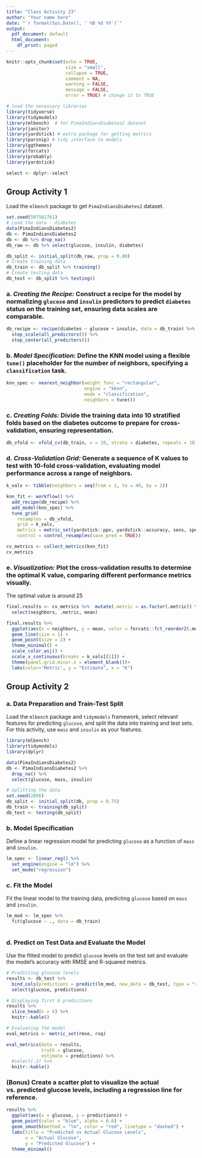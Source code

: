 ```yaml
---
title: "Class Activity 23"
author: "Your name here"
date: "`r format(Sys.Date(), ' %B %d %Y')`"
output:
  pdf_document: default
  html_document:
    df_print: paged
---
```


```r
knitr::opts_chunk$set(echo = TRUE, 
                      size = "small", 
                      collapse = TRUE, 
                      comment = NA, 
                      warning = FALSE, 
                      message = FALSE,
                      error = TRUE) # change it to TRUE

# load the necessary libraries
library(tidyverse) 
library(tidymodels)
library(mlbench)  # for PimaIndiansDiabetes2 dataset
library(janitor)
library(yardstick) # extra package for getting metrics
library(parsnip) # tidy interface to models
library(ggthemes)
library(forcats)
library(probably)
library(yardstick)

select <- dplyr::select
```

## Group Activity 1

Load the `mlbench` package to get `PimaIndiansDiabetes2` dataset.

```r
set.seed(507581761)
# Load the data - diabetes
data(PimaIndiansDiabetes2)
db <- PimaIndiansDiabetes2
db <- db %>% drop_na() 
db_raw <- db %>% select(glucose, insulin, diabetes)

db_split <- initial_split(db_raw, prop = 0.80)
# Create training data
db_train <- db_split %>% training()
# Create testing data
db_test <- db_split %>% testing()
```

### a. *Creating the Recipe:* Construct a recipe for the model by normalizing `glucose` and `insulin` predictors to predict `diabetes` status on the training set, ensuring data scales are comparable.

```r
db_recipe <- recipe(diabetes ~ glucose + insulin, data = db_train) %>%
  step_scale(all_predictors()) %>%
  step_center(all_predictors()) 
```


### b. *Model Specification:* Define the KNN model using a flexible `tune()` placeholder for the number of neighbors, specifying a `classification` task.

```r
knn_spec <- nearest_neighbor(weight_func = "rectangular", 
                             engine = "kknn",
                             mode = "classification",
                             neighbors = tune())
```


### c. *Creating Folds:* Divide the training data into 10 stratified folds based on the diabetes outcome to prepare for cross-validation, ensuring representation.

```r
db_vfold <- vfold_cv(db_train, v = 10, strata = diabetes, repeats = 10)
```

### d. *Cross-Validation Grid:* Generate a sequence of K values to test with 10-fold cross-validation, evaluating model performance across a range of neighbors.


```r
k_vals <- tibble(neighbors = seq(from = 1, to = 40, by = 1))
```


```r
knn_fit <- workflow() %>%
  add_recipe(db_recipe) %>%
  add_model(knn_spec) %>%
  tune_grid(
    resamples = db_vfold, 
    grid = k_vals,
    metrics = metric_set(yardstick::ppv, yardstick::accuracy, sens, spec),
    control = control_resamples(save_pred = TRUE))
```


```r
cv_metrics <- collect_metrics(knn_fit) 
cv_metrics
```


### e. *Visualization:* Plot the cross-validation results to determine the optimal K value, comparing different performance metrics visually.

The optimal value is around 25


```r
final.results <- cv_metrics %>%  mutate(.metric = as.factor(.metric)) %>%
  select(neighbors, .metric, mean)

final.results %>%
  ggplot(aes(x = neighbors, y = mean, color = forcats::fct_reorder2(.metric, neighbors, mean))) +
  geom_line(size = 1) +
  geom_point(size = 2) +
  theme_minimal() +
  scale_color_wsj() + 
  scale_x_continuous(breaks = k_vals[[1]]) +
  theme(panel.grid.minor.x = element_blank())+
  labs(color='Metric', y = "Estimate", x = "K")
```



## Group Activity 2


### a. Data Preparation and Train-Test Split

Load the `mlbench` package and `tidymodels` framework, select relevant features for predicting `glucose`, and split the data into training and test sets. For this activity, use `mass` and `insulin` as your features.

```r
library(mlbench)
library(tidymodels)
library(dplyr)

data(PimaIndiansDiabetes2)
db <- PimaIndiansDiabetes2 %>% 
  drop_na() %>%
  select(glucose, mass, insulin)

# Splitting the data
set.seed(2056)
db_split <- initial_split(db, prop = 0.75)
db_train <- training(db_split)
db_test <- testing(db_split)
```


### b. Model Specification

Define a linear regression model for predicting `glucose` as a function of `mass` and `insulin.`

```r
lm_spec <- linear_reg() %>% 
  set_engine(engine = "lm") %>% 
  set_mode("regression")

```


### c. Fit the Model

Fit the linear model to the training data, predicting `glucose` based on `mass` and `insulin.`

```r
lm_mod <- lm_spec %>% 
  fit(glucose ~ ., data = db_train)
  
```


### d. Predict on Test Data and Evaluate the Model

Use the fitted model to predict `glucose` levels on the test set and evaluate the model's accuracy with RMSE and R-squared metrics.

```r
# Predicting glucose levels
results <- db_test %>%
  bind_cols(predictions = predict(lm_mod, new_data = db_test, type = "raw")) %>%
  select(glucose, predictions)

# Displaying first 6 predictions
results %>%
  slice_head(n = 6) %>%
  knitr::kable()

# Evaluating the model
eval_metrics <- metric_set(rmse, rsq)

eval_metrics(data = results,
             truth = glucose,
             estimate = predictions) %>%
  #select(-2) %>%
  knitr::kable()
```


### (Bonus) Create a scatter plot to visualize the actual vs. predicted glucose levels, including a regression line for reference.

```r
results %>%
  ggplot(aes(x = glucose, y = predictions)) +
  geom_point(color = "blue", alpha = 0.6) +
  geom_smooth(method = "lm", color = "red", linetype = "dashed") +
  labs(title = "Predicted vs Actual Glucose Levels",
       x = "Actual Glucose",
       y = "Predicted Glucose") +
  theme_minimal()
```


